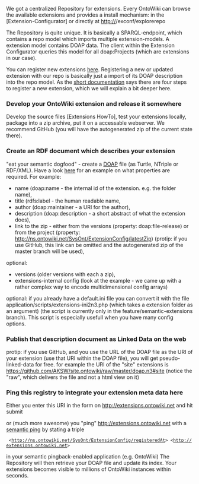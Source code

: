 We got a centralized Repository for extensions. Every OntoWiki can browse the available extensions and provides a install mechanism: in the [Extension-Configurator] or directly at http://<your-ontowiki>/exconf/explorerepo

The Repository is quite unique. It is basically a SPARQL-endpoint, which contains a repo model which imports multiple extension-models. A extension model contains DOAP data. The client within the Extension Configurator queries this model for all doap:Projects (which are extensions in our case).

You can register new extensions [http://extensions.ontowiki.net here]. Registering a new or updated extension with our repo is basically just a import of its DOAP description into the repo model.
As the [http://extensions.ontowiki.net/Help.html short documentation] says there are four steps to register a new extension, which we will explain a bit deeper here.

=== Develop your OntoWiki extension and release it somewhere ===
Develop the source files [Extensions HowTo], test your extensions locally, package into a zip archive, put it on a accessable webserver. We recommend GitHub (you will have the autogenerated zip of the current state there).
=== Create an RDF document which describes your extension ===
"eat your semantic dogfood" - create a [https://github.com/edumbill/doap/wiki DOAP] file (as Turtle, NTriple or RDF/XML). Have a look [https://github.com/AKSW/site.ontowiki/blob/master/doap.n3 here] for an example on what properties are required. For example: 
* name (doap:name - the internal id of the extension. e.g. the folder name), 
* title (rdfs:label - the human readable name, 
* author (doap:maintainer - a URI for the author), 
* description (doap:description - a short abstract of what the extension does), 
* link to the zip - either from the versions (property: doap:file-release) or from the project (property:  http://ns.ontowiki.net/SysOnt/ExtensionConfig/latestZip) (protip: if you use GitHub, this link can be omitted and the autogenerated zip of the master branch will be used), 
optional: 
* versions (older versions with each a zip), 
* extensions-internal config (look at the example - we came up with a rather complex way to encode multidimensional config arrays)
optional: if you already have a default.ini file you can convert it with the file application/scripts/extensions-ini2n3.php (which takes a extension folder as an argument) (the script is currently only in the feature/semantic-extensions branch). This script is especially usefull when you have many config options.

=== Publish that description document as Linked Data on the web ===
protip: if you use GitHub, and you use the URL of the DOAP file as the URI of your extension (use that URI within the DOAP file), you will get pseudo-linked-data for free. for example the URI of the "site" extensions is https://github.com/AKSW/site.ontowiki/raw/master/doap.n3#site (notice the "raw", which delivers the file and not a html view on it)

=== Ping this registry to integrate your extension meta data here ===
Either you enter this URI in the form on http://extensions.ontowiki.net and hit submit 

or (much more awesome) you "ping" http://extensions.ontowiki.net with a [http://aksw.org/Projects/SemanticPingBack semantic ping] by stating a triple 
 <yourExtensionURI> <http://ns.ontowiki.net/SysOnt/ExtensionConfig/registeredAt> <http://extensions.ontowiki.net>
in your semantic pingback-enabled application (e.g. OntoWiki)
The Repository will then retrieve your DOAP file and update its index. Your extensions becomes visible to millions of OntoWiki instances within seconds.